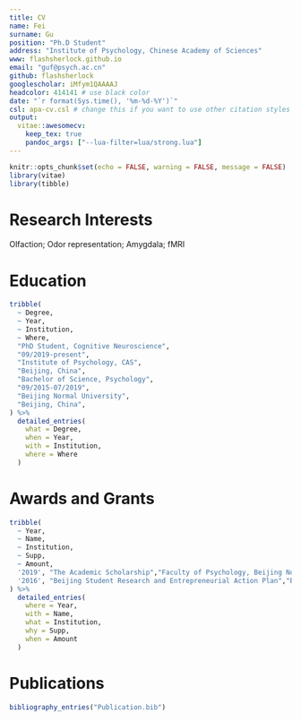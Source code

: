 ```yaml
---
title: CV
name: Fei
surname: Gu
position: "Ph.D Student"
address: "Institute of Psychology, Chinese Academy of Sciences"
www: flashsherlock.github.io
email: "guf@psych.ac.cn"
github: flashsherlock
googlescholar: iMfym1QAAAAJ
headcolor: 414141 # use black color
date: "`r format(Sys.time(), '%m-%d-%Y')`"
csl: apa-cv.csl # change this if you want to use other citation styles
output: 
  vitae::awesomecv:
    keep_tex: true
    pandoc_args: ["--lua-filter=lua/strong.lua"]
---
```


```r
knitr::opts_chunk$set(echo = FALSE, warning = FALSE, message = FALSE)
library(vitae)
library(tibble)
```

# Research Interests

Olfaction; Odor representation; Amygdala; fMRI

# Education

```r
tribble(
  ~ Degree,
  ~ Year,
  ~ Institution,
  ~ Where,
  "PhD Student, Cognitive Neuroscience",
  "09/2019-present",
  "Institute of Psychology, CAS",
  "Beijing, China",
  "Bachelor of Science, Psychology",
  "09/2015-07/2019",
  "Beijing Normal University",
  "Beijing, China",
) %>%
  detailed_entries(
    what = Degree,
    when = Year,
    with = Institution,
    where = Where
  )
```

# Awards and Grants

```r
tribble(
  ~ Year,
  ~ Name,
  ~ Institution,
  ~ Supp,
  ~ Amount,
  '2019', "The Academic Scholarship","Faculty of Psychology, Beijing Normal University",NA,'$700',
  '2016', "Beijing Student Research and Entrepreneurial Action Plan","Beijing Municipal Commission of Education",NA,'$1500',
) %>%
  detailed_entries(
    where = Year,
    with = Name,
    what = Institution,
    why = Supp,
    when = Amount
  ) 
```

# Publications

```r
bibliography_entries("Publication.bib")
```
